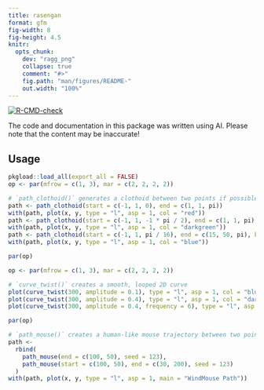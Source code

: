```yaml
---
title: rasengan
format: gfm
fig-width: 8
fig-height: 4.5
knitr:
  opts_chunk:
    dev: "ragg_png"
    collapse: true
    comment: "#>"
    fig.path: "man/figures/README-"
    out.width: "100%"
---
```


<!-- README.md is generated from README.qmd. Please edit that file -->

<!-- badges: start -->
[![R-CMD-check](https://github.com/paithiov909/rasengan/actions/workflows/R-CMD-check.yaml/badge.svg)](https://github.com/paithiov909/rasengan/actions/workflows/R-CMD-check.yaml)
<!-- badges: end -->

The code and documentation in this package was written using AI.
Please note that the content may be inaccurate!

## Usage

```r
pkgload::load_all(export_all = FALSE)
op <- par(mfrow = c(1, 3), mar = c(2, 2, 2, 2))

# `path_clothoid()` generates a clothoid between two points if possible
path <- path_clothoid(start = c(-1, 1, 0), end = c(1, 1, pi))
with(path, plot(x, y, type = "l", asp = 1, col = "red"))
path <- path_clothoid(start = c(-1, 1, -1 * pi / 2), end = c(1, 1, pi))
with(path, plot(x, y, type = "l", asp = 1, col = "darkgreen"))
path <- path_clothoid(start = c(-1, 1, pi / 16), end = c(15, 50, pi), biarch = FALSE)
with(path, plot(x, y, type = "l", asp = 1, col = "blue"))

par(op)
```

```r
op <- par(mfrow = c(1, 3), mar = c(2, 2, 2, 2))

# `curve_twist()` creates a smooth, looped 2D curve
plot(curve_twist(300, amplitude = 0.1), type = "l", asp = 1, col = "blue", main = "Amplitude = 0.1")
plot(curve_twist(300, amplitude = 0.4), type = "l", asp = 1, col = "darkgreen", main = "Amplitude = 0.4")
plot(curve_twist(300, amplitude = 0.4, frequency = 6), type = "l", asp = 1, col = "red", main = "Amp=0.4 Freq=6")

par(op)
```

```r
# `path_mouse()` creates a human-like mouse trajectory between two points
path <-
  rbind(
    path_mouse(end = c(100, 50), seed = 123),
    path_mouse(start = c(100, 50), end = c(30, 200), seed = 123)
  )
with(path, plot(x, y, type = "l", asp = 1, main = "WindMouse Path"))
```
